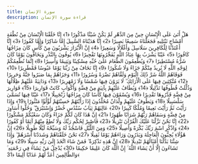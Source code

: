 ```yaml
---
title: سورة الإنسان
description: قراءة سورة الإنسان
---
```


هَلْ أَتَىٰ عَلَى الْإِنْسَانِ حِينٌ مِنَ الدَّهْرِ لَمْ يَكُنْ شَيْئًا مَذْكُورًا ﴿1﴾ إِنَّا خَلَقْنَا الْإِنْسَانَ مِنْ نُطْفَةٍ أَمْشَاجٍ نَبْتَلِيهِ فَجَعَلْنَاهُ سَمِيعًا بَصِيرًا ﴿2﴾ إِنَّا هَدَيْنَاهُ السَّبِيلَ إِمَّا شَاكِرًا وَإِمَّا كَفُورًا ﴿3﴾ إِنَّا أَعْتَدْنَا لِلْكَافِرِينَ سَلَاسِلَ وَأَغْلَالًا وَسَعِيرًا ﴿4﴾ إِنَّ الْأَبْرَارَ يَشْرَبُونَ مِنْ كَأْسٍ كَانَ مِزَاجُهَا كَافُورًا ﴿5﴾ عَيْنًا يَشْرَبُ بِهَا عِبَادُ اللَّهِ يُفَجِّرُونَهَا تَفْجِيرًا ﴿6﴾ يُوفُونَ بِالنَّذْرِ وَيَخَافُونَ يَوْمًا كَانَ شَرُّهُ مُسْتَطِيرًا ﴿7﴾ وَيُطْعِمُونَ الطَّعَامَ عَلَىٰ حُبِّهِ مِسْكِينًا وَيَتِيمًا وَأَسِيرًا ﴿8﴾ إِنَّمَا نُطْعِمُكُمْ لِوَجْهِ اللَّهِ لَا نُرِيدُ مِنْكُمْ جَزَاءً وَلَا شُكُورًا ﴿9﴾ إِنَّا نَخَافُ مِنْ رَبِّنَا يَوْمًا عَبُوسًا قَمْطَرِيرًا ﴿10﴾ فَوَقَاهُمُ اللَّهُ شَرَّ ذَٰلِكَ الْيَوْمِ وَلَقَّاهُمْ نَضْرَةً وَسُرُورًا ﴿11﴾ وَجَزَاهُمْ بِمَا صَبَرُوا جَنَّةً وَحَرِيرًا ﴿12﴾ مُتَّكِئِينَ فِيهَا عَلَى الْأَرَائِكِ ۖ لَا يَرَوْنَ فِيهَا شَمْسًا وَلَا زَمْهَرِيرًا ﴿13﴾ وَدَانِيَةً عَلَيْهِمْ ظِلَالُهَا وَذُلِّلَتْ قُطُوفُهَا تَذْلِيلًا ﴿14﴾ وَيُطَافُ عَلَيْهِمْ بِآنِيَةٍ مِنْ فِضَّةٍ وَأَكْوَابٍ كَانَتْ قَوَارِيرَا ﴿15﴾ قَوَارِيرَ مِنْ فِضَّةٍ قَدَّرُوهَا تَقْدِيرًا ﴿16﴾ وَيُسْقَوْنَ فِيهَا كَأْسًا كَانَ مِزَاجُهَا زَنْجَبِيلًا ﴿17﴾ عَيْنًا فِيهَا تُسَمَّىٰ سَلْسَبِيلًا ﴿18﴾ وَيَطُوفُ عَلَيْهِمْ وِلْدَانٌ مُخَلَّدُونَ إِذَا رَأَيْتَهُمْ حَسِبْتَهُمْ لُؤْلُؤًا مَنْثُورًا ﴿19﴾ وَإِذَا رَأَيْتَ ثَمَّ رَأَيْتَ نَعِيمًا وَمُلْكًا كَبِيرًا ﴿20﴾ عَالِيَهُمْ ثِيَابُ سُنْدُسٍ خُضْرٌ وَإِسْتَبْرَقٌ ۖ وَحُلُّوا أَسَاوِرَ مِنْ فِضَّةٍ وَسَقَاهُمْ رَبُّهُمْ شَرَابًا طَهُورًا ﴿21﴾ إِنَّ هَٰذَا كَانَ لَكُمْ جَزَاءً وَكَانَ سَعْيُكُمْ مَشْكُورًا ﴿22﴾ إِنَّا نَحْنُ نَزَّلْنَا عَلَيْكَ الْقُرْآنَ تَنْزِيلًا ﴿23﴾ فَاصْبِرْ لِحُكْمِ رَبِّكَ وَلَا تُطِعْ مِنْهُمْ آثِمًا أَوْ كَفُورًا ﴿24﴾ وَاذْكُرِ اسْمَ رَبِّكَ بُكْرَةً وَأَصِيلًا ﴿25﴾ وَمِنَ اللَّيْلِ فَاسْجُدْ لَهُ وَسَبِّحْهُ لَيْلًا طَوِيلًا ﴿26﴾ إِنَّ هَٰؤُلَاءِ يُحِبُّونَ الْعَاجِلَةَ وَيَذَرُونَ وَرَاءَهُمْ يَوْمًا ثَقِيلًا ﴿27﴾ نَحْنُ خَلَقْنَاهُمْ وَشَدَدْنَا أَسْرَهُمْ ۖ وَإِذَا شِئْنَا بَدَّلْنَا أَمْثَالَهُمْ تَبْدِيلًا ﴿28﴾ إِنَّ هَٰذِهِ تَذْكِرَةٌ ۖ فَمَنْ شَاءَ اتَّخَذَ إِلَىٰ رَبِّهِ سَبِيلًا ﴿29﴾ وَمَا تَشَاءُونَ إِلَّا أَنْ يَشَاءَ اللَّهُ ۚ إِنَّ اللَّهَ كَانَ عَلِيمًا حَكِيمًا ﴿30﴾ يُدْخِلُ مَنْ يَشَاءُ فِي رَحْمَتِهِ ۚ وَالظَّالِمِينَ أَعَدَّ لَهُمْ عَذَابًا أَلِيمًا ﴿31﴾
